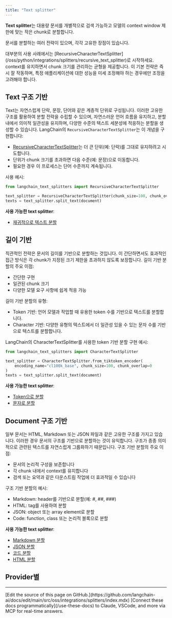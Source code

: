 ```yaml
---
title: "Text splitter"
---
```


**Text splitter**는 대용량 문서를 개별적으로 검색 가능하고 모델의 context window 제한에 맞는 작은 chunk로 분할합니다.

문서를 분할하는 여러 전략이 있으며, 각각 고유한 장점이 있습니다.

<Tip>
대부분의 사용 사례에서는 [RecursiveCharacterTextSplitter](/oss/python/integrations/splitters/recursive_text_splitter)로 시작하세요. context를 유지하면서 chunk 크기를 관리하는 균형을 제공합니다. 이 기본 전략은 즉시 잘 작동하며, 특정 애플리케이션에 대한 성능을 미세 조정해야 하는 경우에만 조정을 고려해야 합니다.
</Tip>

## Text 구조 기반

Text는 자연스럽게 단락, 문장, 단어와 같은 계층적 단위로 구성됩니다. 이러한 고유한 구조를 활용하여 분할 전략을 수립할 수 있으며, 자연스러운 언어 흐름을 유지하고, 분할 내에서 의미적 일관성을 유지하며, 다양한 수준의 텍스트 세분성에 적응하는 분할을 생성할 수 있습니다. LangChain의 `RecursiveCharacterTextSplitter`는 이 개념을 구현합니다:

- [RecursiveCharacterTextSplitter](/oss/python/integrations/splitters/recursive_text_splitter)는 더 큰 단위(예: 단락)를 그대로 유지하려고 시도합니다.
- 단위가 chunk 크기를 초과하면 다음 수준(예: 문장)으로 이동합니다.
- 필요한 경우 이 프로세스는 단어 수준까지 계속됩니다.

사용 예시:

```python
from langchain_text_splitters import RecursiveCharacterTextSplitter

text_splitter = RecursiveCharacterTextSplitter(chunk_size=100, chunk_overlap=0)
texts = text_splitter.split_text(document)
```



**사용 가능한 text splitter**:
- [재귀적으로 텍스트 분할](/oss/python/integrations/splitters/recursive_text_splitter)

## 길이 기반

직관적인 전략은 문서의 길이를 기반으로 분할하는 것입니다. 이 간단하면서도 효과적인 접근 방식은 각 chunk가 지정된 크기 제한을 초과하지 않도록 보장합니다. 길이 기반 분할의 주요 이점:

- 간단한 구현
- 일관된 chunk 크기
- 다양한 모델 요구 사항에 쉽게 적응 가능

길이 기반 분할의 유형:

- Token 기반: 언어 모델과 작업할 때 유용한 token 수를 기반으로 텍스트를 분할합니다.
- Character 기반: 다양한 유형의 텍스트에서 더 일관성 있을 수 있는 문자 수를 기반으로 텍스트를 분할합니다.

LangChain의 CharacterTextSplitter를 사용한 token 기반 분할 구현 예시:

```python
from langchain_text_splitters import CharacterTextSplitter

text_splitter = CharacterTextSplitter.from_tiktoken_encoder(
    encoding_name="cl100k_base", chunk_size=100, chunk_overlap=0
)
texts = text_splitter.split_text(document)
```



**사용 가능한 text splitter**:
- [Token으로 분할](/oss/python/integrations/splitters/split_by_token)
- [문자로 분할](/oss/python/integrations/splitters/character_text_splitter)

## Document 구조 기반

일부 문서는 HTML, Markdown 또는 JSON 파일과 같은 고유한 구조를 가지고 있습니다. 이러한 경우 문서의 구조를 기반으로 분할하는 것이 유익합니다. 구조가 종종 의미적으로 관련된 텍스트를 자연스럽게 그룹화하기 때문입니다. 구조 기반 분할의 주요 이점:

- 문서의 논리적 구성을 보존합니다
- 각 chunk 내에서 context를 유지합니다
- 검색 또는 요약과 같은 다운스트림 작업에 더 효과적일 수 있습니다

구조 기반 분할의 예시:

- Markdown: header를 기반으로 분할(예: #, ##, ###)
- HTML: tag를 사용하여 분할
- JSON: object 또는 array element로 분할
- Code: function, class 또는 논리적 블록으로 분할

**사용 가능한 text splitter**:
- [Markdown 분할](/oss/python/integrations/splitters/markdown_header_metadata_splitter)
- [JSON 분할](/oss/python/integrations/splitters/recursive_json_splitter)
- [코드 분할](/oss/python/integrations/splitters/code_splitter)
- [HTML 분할](/oss/python/integrations/splitters/split_html)



## Provider별

<Columns cols={3}>
<Card title="WRITER" icon="link" href="/oss/python/integrations/splitters/writer" arrow="true" cta="가이드 보기" />
</Columns>

---

<Callout icon="pen-to-square" iconType="regular">
    [Edit the source of this page on GitHub.](https://github.com/langchain-ai/docs/edit/main/src/oss/integrations/splitters/index.mdx)
</Callout>
<Tip icon="terminal" iconType="regular">
    [Connect these docs programmatically](/use-these-docs) to Claude, VSCode, and more via MCP for    real-time answers.
</Tip>
